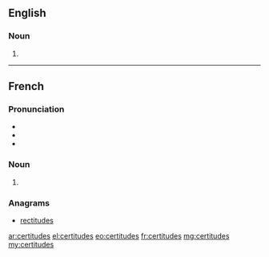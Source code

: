 ==English==

===Noun===
{{head|en|plural}}

# {{plural of|certitude|lang=en}}

----

==French==

===Pronunciation===
* {{IPA|/sɛʁ.ti.tyd/|lang=fr}}
* {{homophones|certitude|lang=fr}}
* {{hyphenation|cer|ti|tudes|lang=fr}}

===Noun===
{{head|fr|plural}} {{f-p}}

# {{plural of|certitude|lang=fr}}

===Anagrams===
* [[rectitudes#French|rectitudes]]

[[ar:certitudes]]
[[el:certitudes]]
[[eo:certitudes]]
[[fr:certitudes]]
[[mg:certitudes]]
[[my:certitudes]]